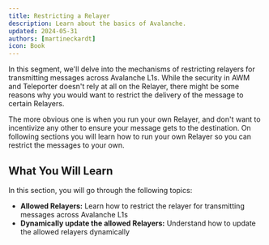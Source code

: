 ```yaml
---
title: Restricting a Relayer
description: Learn about the basics of Avalanche.
updated: 2024-05-31
authors: [martineckardt]
icon: Book
---
```


In this segment, we'll delve into the mechanisms of restricting relayers for transmitting messages across Avalanche L1s. While the security in AWM and Teleporter doesn't rely at all on the Relayer, there might be some reasons why you would want to restrict the delivery of the message to certain Relayers. 

The more obvious one is when you run your own Relayer, and don't want to incentivize any other to ensure your message gets to the destination. On following sections you will learn how to run your own Relayer so you can restrict the messages to your own.

## What You Will Learn

In this section, you will go through the following topics:

- **Allowed Relayers:** Learn how to restrict the relayer for transmitting messages across Avalanche L1s
- **Dynamically update the allowed Relayers:** Understand how to update the allowed relayers dynamically